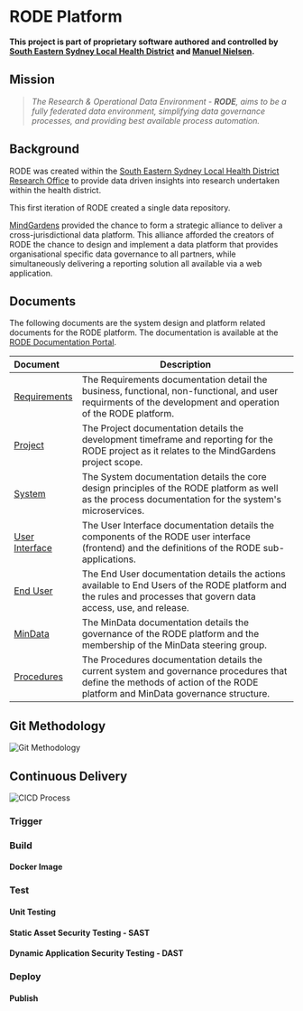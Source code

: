 # RODE Platform

**This project is part of proprietary software authored and controlled by [South Eastern Sydney Local Health District](https://www.seslhd.health.nsw.gov.au/services-clinics/directory/research) and [Manuel Nielsen](mailto:Manuel.Nielsen@health.nsw.gov.au).**

## Mission

> _The Research & Operational Data Environment - **RODE**, aims to be a fully federated data environment, simplifying data governance processes, and providing best available process automation._

## Background

RODE was created within the [South Eastern Sydney Local Health District Research Office](https://www.seslhd.health.nsw.gov.au/services-clinics/directory/research) to provide data driven insights into research undertaken within the health district.

This first iteration of RODE created a single data repository.

[MindGardens](https://www.mindgardens.org.au/) provided the chance to form a strategic alliance to deliver a cross-jurisdictional data platform. This alliance afforded the creators of RODE the chance to design and implement a data platform that provides organisational specific data governance to all partners, while simultaneously delivering a reporting solution all available via a web application.

## Documents

The following documents are the system design and platform related documents for the RODE platform. The documentation is available at the [RODE Documentation Portal](https://rode.forske.org/Documentation/System/Overview).

| Document                                                                       | Description                                                                                                                                                                |
| :----------------------------------------------------------------------------- | -------------------------------------------------------------------------------------------------------------------------------------------------------------------------- |
| [Requirements](https://rode.forske.org/Documentation/Requirements/Overview)    | The Requirements documentation detail the business, functional, non-functional, and user requirments of the development and operation of the RODE platform.                |
| [Project](https://rode.forske.org/Documentation/Project/Overview)              | The Project documentation details the development timeframe and reporting for the RODE project as it relates to the MindGardens project scope.                             |
| [System](https://rode.forske.org/Documentation/System/Overview)                | The System documentation details the core design principles of the RODE platform as well as the process documentation for the system's microservices.                      |
| [User Interface](https://rode.forske.org/Documentation/UserInterface/Overview) | The User Interface documentation details the components of the RODE user interface (frontend) and the definitions of the RODE sub-applications.                            |
| [End User](https://rode.forske.org/Documentation/EndUser/Overview)             | The End User documentation details the actions available to End Users of the RODE platform and the rules and processes that govern data access, use, and release.          |
| [MinData](https://rode.forske.org/Documentation/Mindata/Overview)              | The MinData documentation details the governance of the RODE platform and the membership of the MinData steering group.                                                    |
| [Procedures](https://rode.forske.org/Documentation/Procedures/Overview)        | The Procedures documentation details the current system and governance procedures that define the methods of action of the RODE platform and MinData governance structure. |

## Git Methodology

![Git Methodology](https://raw.githubusercontent.com/ManuShno/rode-static/main/diagrams/design/tool-git.drawio.svg)

## Continuous Delivery

![CICD Process](https://raw.githubusercontent.com/ManuShno/rode-static/main/diagrams/design/tool-cicd.drawio.svg)

### Trigger

### Build

#### Docker Image

### Test

#### Unit Testing

#### Static Asset Security Testing - SAST

#### Dynamic Application Security Testing - DAST

### Deploy

#### Publish

